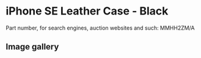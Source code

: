 
# iPhone SE Leather Case - Black

Part number, for search engines, auction websites and such: MMHH2ZM/A

## Image gallery

<div style={{ width: "768px" }}>
  <GalleryComponent
    images={[
      {
        original: "/everysource/MMHH2.png",
        thumbnail: "/everypreview/MMHH2.png",
      },
      {
        original: "/everysource/MMHH2_AV1_GOLD.png",
        thumbnail: "/everypreview/MMHH2_AV1_GOLD.png",
      },
      {
        original: "/everysource/MMHH2_AV1_SILVER.png",
        thumbnail: "/everypreview/MMHH2_AV1_SILVER.png",
      },
      {
        original: "/everysource/MMHH2_AV1_SPACE_GRAY.png",
        thumbnail: "/everypreview/MMHH2_AV1_SPACE_GRAY.png",
      }
    ]}
  />
</div>